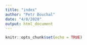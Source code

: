 ```yaml
---
title: "index"
author: "Petr Bouchal"
date: "4/8/2020"
output: html_document
---
```


```r
knitr::opts_chunk$set(echo = TRUE)
```

